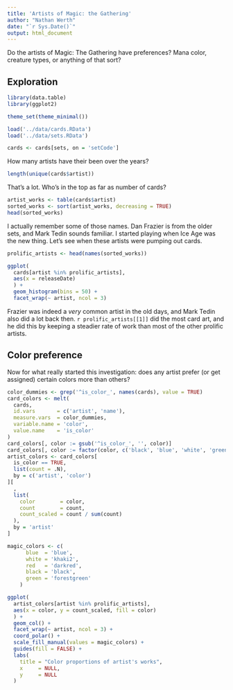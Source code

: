 ```yaml
---
title: 'Artists of Magic: the Gathering'
author: "Nathan Werth"
date: "`r Sys.Date()`"
output: html_document
---
```


Do the artists of Magic: The Gathering have preferences? Mana color, creature
types, or anything of that sort?

## Exploration

```r
library(data.table)
library(ggplot2)

theme_set(theme_minimal())

load('../data/cards.RData')
load('../data/sets.RData')

cards <- cards[sets, on = 'setCode']
```

How many artists have their been over the years?

```r
length(unique(cards$artist))
```

That's a lot. Who's in the top as far as number of cards?

```r
artist_works <- table(cards$artist)
sorted_works <- sort(artist_works, decreasing = TRUE)
head(sorted_works)
```

I actually remember some of those names. Dan Frazier is from the older sets, and
Mark Tedin sounds familiar. I started playing when Ice Age was the new thing.
Let's see when these artists were pumping out cards.

```r
prolific_artists <- head(names(sorted_works))

ggplot(
  cards[artist %in% prolific_artists],
  aes(x = releaseDate)
  ) +
  geom_histogram(bins = 50) +
  facet_wrap(~ artist, ncol = 3)
```

Frazier was indeed a *very* common artist in the old days, and Mark Tedin also
did a lot back then. `r prolific_artists[[1]]` did the most card art, and he did
this by keeping a steadier rate of work than most of the other prolific artists.

## Color preference

Now for what really started this investigation: does any artist prefer (or get
assigned) certain colors more than others?

```r
color_dummies <- grep('^is_color_', names(cards), value = TRUE)
card_colors <- melt(
  cards,
  id.vars       = c('artist', 'name'),
  measure.vars  = color_dummies,
  variable.name = 'color',
  value.name    = 'is_color'
)
card_colors[, color := gsub('^is_color_', '', color)]
card_colors[, color := factor(color, c('black', 'blue', 'white', 'green', 'red'))]
artist_colors <- card_colors[
  is_color == TRUE,
  list(count = .N),
  by = c('artist', 'color')
][
  ,
  list(
    color        = color,
    count        = count,
    count_scaled = count / sum(count)
  ),
  by = 'artist'
]

magic_colors <- c(
      blue  = 'blue',
      white = 'khaki2',
      red   = 'darkred',
      black = 'black',
      green = 'forestgreen'
    )

ggplot(
  artist_colors[artist %in% prolific_artists],
  aes(x = color, y = count_scaled, fill = color)
  ) +
  geom_col() +
  facet_wrap(~ artist, ncol = 3) +
  coord_polar() +
  scale_fill_manual(values = magic_colors) +
  guides(fill = FALSE) +
  labs(
    title = "Color proportions of artist's works",
    x     = NULL,
    y     = NULL
  )
```
